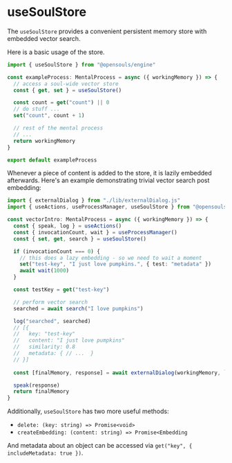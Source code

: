 # useSoulStore

The `useSoulStore` provides a convenient persistent memory store with embedded vector search.

Here is a basic usage of the store.

```typescript filename="exampleProcess.ts" {1,5-9}
import { useSoulStore } from "@opensouls/engine"

const exampleProcess: MentalProcess = async ({ workingMemory }) => {
  // access a soul-wide vector store
  const { get, set } = useSoulStore()

  const count = get("count") || 0
  // do stuff ...
  set("count", count + 1)

  // rest of the mental process
  // ...
  return workingMemory
}

export default exampleProcess
```

Whenever a piece of content is added to the store, it is lazily embedded afterwards. Here's an example demonstrating trivial vector search post embedding:

```typescript filename="vectorIntro.ts" {4-25}
import { externalDialog } from "./lib/externalDialog.js"
import { useActions, useProcessManager, useSoulStore } from "@opensouls/engine"

const vectorIntro: MentalProcess = async ({ workingMemory }) => {
  const { speak, log } = useActions()
  const { invocationCount, wait } = useProcessManager()
  const { set, get, search } = useSoulStore()

  if (invocationCount === 0) {
    // this does a lazy embedding - so we need to wait a moment
    set("test-key", "I just love pumpkins.", { test: "metadata" })
    await wait(1000)
  }

  const testKey = get("test-key")

  // perform vector search
  searched = await search("I love pumpkins")

  log("searched", searched)
  // [{
  //   key: "test-key"
  //   content: "I just love pumpkins"
  //   similarity: 0.8
  //   metadata: { // ...  }
  // }]
  
  const [finalMemory, response] = await externalDialog(workingMemory, `Communicate the following: ${testKey}`)

  speak(response)
  return finalMemory
}
```

Additionally, `useSoulStore` has two more useful methods:
- `delete: (key: string) => Promise<void>`
- `createEmbedding: (content: string) => Promise<Embedding`

And metadata about an object can be accessed via `get("key", { includeMetadata: true })`.